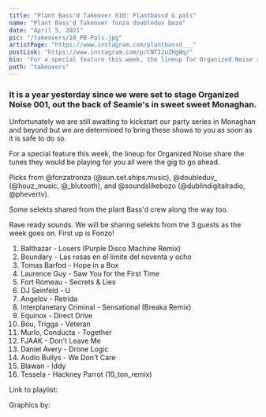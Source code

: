 ```yaml
---
title: "Plant Bass'd Takeover 010: Plantbassd & pals"
name: "Plant Bass'd Takeover fonza doubleduv bozo"
date: "April 5, 2021"
pic: "/takeovers/10_PB-Pals.jpg"
artistPage: "https://www.instagram.com/plantbassd___"
postLink: "https://www.instagram.com/p/CNTI2uZHgWq/"
bio: "For a special feature this week, the lineup for Organized Noise share the tunes they would be playing for you all were the gig to go ahead"
path: "takeovers"
---
```


### It is a year yesterday since we were set to stage Organized Noise 001, out the back of Seamie's in sweet sweet Monaghan.

Unfortunately we are still awaiting to kickstart our party series in Monaghan and beyond but we are determined to bring these shows to you as soon as it is safe to do so.

For a special feature this week, the lineup for Organized Noise share the tunes they would be playing for you all were the gig to go ahead.

Picks from @fonzatronza (@sun.set.ships.music), @doubleduv\_ (@houz_music, @\_blutooth), and @soundslikebozo (@dublindigitalradio, @phevertv).

Some selekts shared from the plant Bass'd crew along the way too.

Rave ready sounds. We will be sharing selekts from the 3 guests as the week goes on.
First up is Fonzo!

1. Balthazar - Losers (Purple Disco Machine Remix)
2. Boundary - Las rosas en el límite del noventa y ocho
3. Tomas Barfod - Hope in a Box
4. Laurence Guy - Saw You for the First Time
5. Fort Romeau - Secrets & Lies
6. DJ Seinfeld - U
7. Angelov - Retrida
8. Interplanetary Criminal - Sensational (Breaka Remix)
9. Equinox - Direct Drive
10. Bou, Trigga - Veteran
11. Murlo, Conducta - Together
12. FJAAK - Don't Leave Me
13. Daniel Avery - Drone Logic
14. Audio Bullys - We Don't Care
15. Blawan - Iddy
16. Tessela - Hackney Parrot (10_ton_remix)

Link to playlist: <HoverLink url="open.spotify.com/playlist/5skAgzUfGmZLwrOPNLnGVf" name="Plant Bass'd Picks." external />

Graphics by: <HoverLink url="www.instagram.com/eggboy_design" name="@eggboy_design" external />
